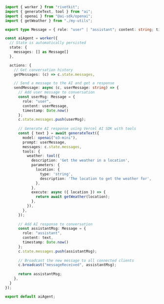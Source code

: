 ```typescript
import { worker } from "rivetkit";
import { generateText, tool } from "ai";
import { openai } from "@ai-sdk/openai";
import { getWeather } from "./my-utils";

export type Message = { role: "user" | "assistant"; content: string; timestamp: number; }

const aiAgent = worker({
  // State is automatically persisted
  state: { 
    messages: [] as Message[]
  },

  actions: {
    // Get conversation history
    getMessages: (c) => c.state.messages,

    // Send a message to the AI and get a response
    sendMessage: async (c, userMessage: string) => {
      // Add user message to conversation
      const userMsg: Message = { 
        role: "user", 
        content: userMessage,
        timestamp: Date.now()
      };
      c.state.messages.push(userMsg);
      
      // Generate AI response using Vercel AI SDK with tools
      const { text } = await generateText({
        model: openai("o3-mini"),
        prompt: userMessage,
        messages: c.state.messages,
        tools: {
          weather: tool({
            description: 'Get the weather in a location',
            parameters: {
              location: {
                type: 'string',
                description: 'The location to get the weather for',
              },
            },
            execute: async ({ location }) => {
              return await getWeather(location);
            },
          }),
        },
      });
      
      // Add AI response to conversation
      const assistantMsg: Message = { 
        role: "assistant", 
        content: text, 
        timestamp: Date.now() 
      };
      c.state.messages.push(assistantMsg);
      
      // Broadcast the new message to all connected clients
      c.broadcast("messageReceived", assistantMsg);
      
      return assistantMsg;
    },
  }
});

export default aiAgent;
```
